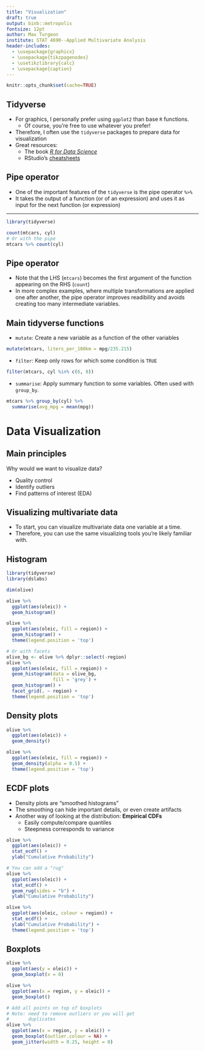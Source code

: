 ```yaml
---
title: "Visualization"
draft: true
output: binb::metropolis
fontsize: 12pt
author: Max Turgeon
institute: STAT 4690--Applied Multivariate Analysis
header-includes:
  - \usepackage{graphicx}
  - \usepackage{tikzpagenodes}
  - \usetikzlibrary{calc}
  - \usepackage{caption}
---
```


```r
knitr::opts_chunk$set(cache=TRUE)
```

## Tidyverse

  - For graphics, I personally prefer using `ggplot2` than base `R` functions.
    + Of course, you're free to use whatever you prefer!
  - Therefore, I often use the `tidyverse` packages to prepare data for visualization
  - Great resources:
    + The book [*R for Data Science*](https://r4ds.had.co.nz/)
    + RStudio's [cheatsheets](https://www.rstudio.com/resources/cheatsheets/)

## Pipe operator

  - One of the important features of the `tidyverse` is the pipe operator `%>%`
  - It takes the output of a function (or of an expression) and uses it as input for the next function (or expression)

---

```r
library(tidyverse)

count(mtcars, cyl)
# Or with the pipe
mtcars %>% count(cyl)
```

## Pipe operator

  - Note that the LHS (`mtcars`) becomes the first argument of the function appearing on the RHS (`count`)
  - In more complex examples, where multiple transformations are applied one after another, the pipe operator improves readibility and avoids creating too many intermediate variables.

## Main tidyverse functions

  - `mutate`: Create a new variable as a function of the other variables
```r
mutate(mtcars, liters_per_100km = mpg/235.215)
```
  - `filter`: Keep only rows for which some condition is `TRUE`
```r
filter(mtcars, cyl %in% c(6, 8))
```
  - `summarise`: Apply summary function to some variables. Often used with `group_by`.
```r
mtcars %>% group_by(cyl) %>% 
  summarise(avg_mpg = mean(mpg))
```

# Data Visualization

## Main principles

Why would we want to visualize data?

  - Quality control
  - Identify outliers
  - Find patterns of interest (EDA)
  
## Visualizing multivariate data

  - To start, you can visualize multivariate data one variable at a time.
  - Therefore, you can use the same visualizing tools you're likely familiar with.
  
## Histogram {.allowframebreaks}

```r
library(tidyverse)
library(dslabs)

dim(olive)

olive %>% 
  ggplot(aes(oleic)) + 
  geom_histogram()

olive %>% 
  ggplot(aes(oleic, fill = region)) + 
  geom_histogram() + 
  theme(legend.position = 'top')

# Or with facets
olive_bg <- olive %>% dplyr::select(-region)
olive %>% 
  ggplot(aes(oleic, fill = region)) + 
  geom_histogram(data = olive_bg, 
                 fill = 'grey') +
  geom_histogram() +
  facet_grid(. ~ region) +
  theme(legend.position = 'top')
```

## Density plots {.allowframebreaks}

```r
olive %>% 
  ggplot(aes(oleic)) + 
  geom_density()

olive %>% 
  ggplot(aes(oleic, fill = region)) + 
  geom_density(alpha = 0.5) + 
  theme(legend.position = 'top')
```

## ECDF plots {.allowframebreaks}

  - Density plots are "smoothed histograms"
  - The smoothing can hide important details, or even create artifacts
  - Another way of looking at the distribution: **Empirical CDFs**
    + Easily compute/compare quantiles
    + Steepness corresponds to variance

```r
olive %>% 
  ggplot(aes(oleic)) + 
  stat_ecdf() + 
  ylab("Cumulative Probability")

# You can add a "rug"
olive %>% 
  ggplot(aes(oleic)) + 
  stat_ecdf() + 
  geom_rug(sides = "b") + 
  ylab("Cumulative Probability")

olive %>% 
  ggplot(aes(oleic, colour = region)) + 
  stat_ecdf() + 
  ylab("Cumulative Probability") + 
  theme(legend.position = 'top')
```

## Boxplots {.allowframebreaks}

```r
olive %>% 
  ggplot(aes(y = oleic)) + 
  geom_boxplot(x = 0)

olive %>% 
  ggplot(aes(x = region, y = oleic)) + 
  geom_boxplot()

# Add all points on top of boxplots
# Note: need to remove outliers or you will get 
#       duplicates
olive %>% 
  ggplot(aes(x = region, y = oleic)) + 
  geom_boxplot(outlier.colour = NA) +
  geom_jitter(width = 0.25, height = 0)
```
